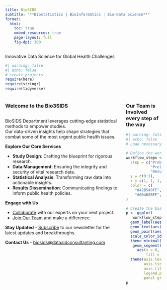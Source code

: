 ```yaml
---
title: BioSIDS
subtitle: "**Biostatistics | Bioinformatics | Bio-Data Science**"
format: 
  html: 
    toc: true
    embed-resources: true
    page-layout: full
    fig-dpi: 300
---
```


Innovative Data Science for Global Health Challenges

```r
#| warning: false
#| echo: false
# create projects
require(here)
require(stringr)
require(tidyverse)
```

:::::: columns
:::: {.column width="70%"}
::: columns
### Welcome to the Bio3SIDS
:::


BioSIDS Department leverages cutting-edge statistical methods to empower studies.\
Our data-driven insights help shape strategies that combat some of the most urgent public health issues.

**Explore Our Core Services**

-   **Study Design**: Crafting the blueprint for rigorous research.
-   **Data Management**: Ensuring the integrity and security of vital research data.
-   **Statistical Analysis**: Transforming raw data into actionable insights.
-   **Results Dissemination**: Communicating findings to inform public health policies.

**Engage with Us**

-   [Collaborate](#) with our experts on your next project.
-   [Join Our Team](#) and make a difference.

**Stay Updated** - [Subscribe](#) to our newsletter for the latest updates and breakthroughs.

**Contact Us** - [biosids@dataaidconsultanting.com](mailto:biosids@dataaidconsultanting.com)
::::

::: {.column width="20%"}
### Our Team is Involved every step of the way {.centering}

```r
#| warning: false
#| echo: false
# Load necessary libraries

# Define the workflow steps and their connections
workflow_steps <- data.frame(
  step = c("Problem Definition", "Study Design", "Data Collection", "Data Management",
           "Preliminary Data Analysis", "Statistical Analysis", "Results Interpretation",
           "Results Dissemination", "Documentation"),
  y = c(9:1),
  x = c(1, 1, 1, 1, 1, 1, 1, 1, 1),
  color = c(
    "#42B540FF", "#0099B4FF", "#E99714FF", "#ED3000FF", '#20854EFF',
    "#00468BFF", "#0072B5FF", "#FDAF91FF", "#BC3C29FF")
)

# Create the base plot
p <- ggplot(
   workflow_steps, aes(x = x, y = y, label = step, fill = color)) +
  geom_label(aes(x=x-1),size = 9,hjust='left',color='white',fontface='bold') +  # Add labels above the points
  geom_text(aes(x=2,y=1,label=''),size = 9,hjust='right',color='white') +  # Add labels above the points
  geom_point(aes(x=x-1), size = 6) +  # Add points with custom colors
  scale_color_identity() +  # Use colors as provided
  theme_minimal() +
   geom_segment(
     aes(x = 0, y = 1, xend = 0, yend = max(workflow_steps$y),
         fill = I(color)), size = 1.5)+
  theme(axis.text = element_blank(),
        axis.ticks = element_blank(),
        axis.title = element_blank(),
        legend.position = "none",  # Hide legend
        panel.grid = element_blank())  # Remove grid
p

```
:::
::::::